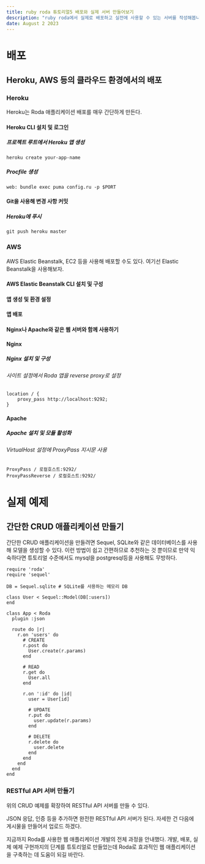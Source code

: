 ```yaml
---
title: ruby roda 튜토리얼5 배포와 실제 서버 만들어보기
description: "ruby roda에서 실제로 배포하고 실전에 사용할 수 있는 서버를 작성해봅니다."
date: August 2 2023
---
```

# 배포
## Heroku, AWS 등의 클라우드 환경에서의 배포
### Heroku
Heroku는 Roda 애플리케이션 배포를 매우 간단하게 만든다.

#### Heroku CLI 설치 및 로그인
##### 프로젝트 루트에서 Heroku 앱 생성
```
heroku create your-app-name
```
##### Procfile 생성
```
web: bundle exec puma config.ru -p $PORT
```
#### Git을 사용해 변경 사항 커밋
##### Heroku에 푸시
```
git push heroku master
```
### AWS
AWS Elastic Beanstalk, EC2 등을 사용해 배포할 수도 있다. 
여기선 Elastic Beanstalk을 사용해보자.

#### AWS Elastic Beanstalk CLI 설치 및 구성
#### 앱 생성 및 환경 설정
#### 앱 배포
#### Nginx나 Apache와 같은 웹 서버와 함께 사용하기
#### Nginx
##### Nginx 설치 및 구성
###### 사이트 설정에서 Roda 앱을 reverse proxy로 설정
```
location / {
    proxy_pass http://localhost:9292;
}
```
#### Apache
##### Apache 설치 및 모듈 활성화
###### VirtualHost 설정에 ProxyPass 지시문 사용
```
ProxyPass / 로컬호스트:9292/
ProxyPassReverse / 로컬호스트:9292/
```
# 실제 예제
## 간단한 CRUD 애플리케이션 만들기
간단한 CRUD 애플리케이션을 만들려면 Sequel, SQLite와 같은 데이터베이스를 사용해 모델을 생성할 수 있다. 
이런 방법이 쉽고 간편하므로 추천하는 것 뿐이므로 만약 익숙하다면 튜토리얼 수준에서도 mysql을 postgresql등을 사용해도 무방하다.

```
require 'roda'
require 'sequel'

DB = Sequel.sqlite # SQLite를 사용하는 메모리 DB

class User < Sequel::Model(DB[:users])
end

class App < Roda
  plugin :json

  route do |r|
    r.on 'users' do
      # CREATE
      r.post do
        User.create(r.params)
      end

      # READ
      r.get do
        User.all
      end

      r.on ':id' do |id|
        user = User[id]

        # UPDATE
        r.put do
          user.update(r.params)
        end

        # DELETE
        r.delete do
          user.delete
        end
      end
    end
  end
end
```
### RESTful API 서버 만들기
위의 CRUD 예제를 확장하여 RESTful API 서버를 만들 수 있다. 

JSON 응답, 인증 등을 추가하면 완전한 RESTful API 서버가 된다. 자세한 건 다음에 게시물을 만들어서 업로드 하겠다.

지금까지 Roda를 사용한 웹 애플리케이션 개발의 전체 과정을 안내했다. 
개발, 배포, 실제 예제 구현까지의 단계를 튜토리얼로 만들었는데 Roda로 효과적인 웹 애플리케이션을 구축하는 데 도움이 되길 바란다.
